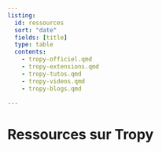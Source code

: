 ```yaml
---
listing:
  id: ressources
  sort: "date"
  fields: [title]
  type: table
  contents:
    - tropy-officiel.qmd
    - tropy-extensions.qmd
    - tropy-tutos.qmd
    - tropy-videos.qmd
    - tropy-blogs.qmd

---
```


# Ressources sur Tropy

:::{#ressources}
:::